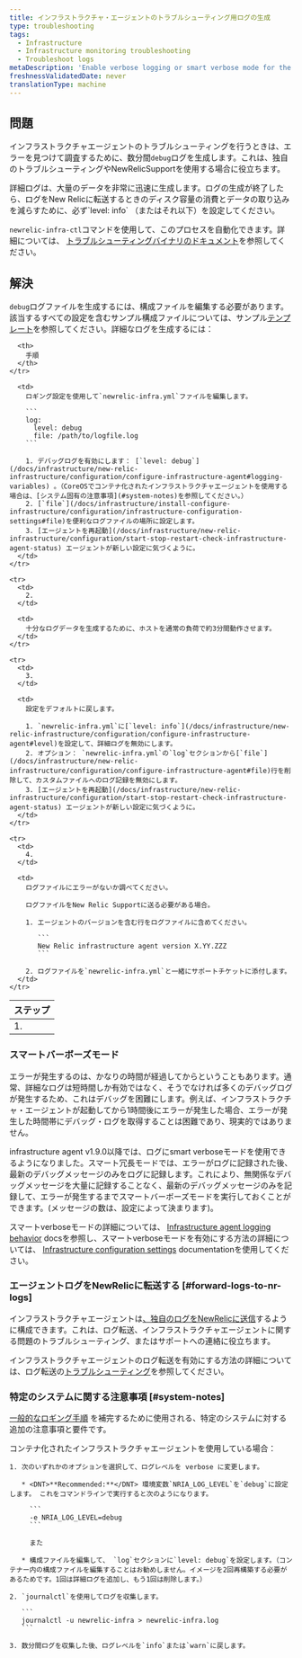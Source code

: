 ```yaml
---
title: インフラストラクチャ・エージェントのトラブルシューティング用ログの生成
type: troubleshooting
tags:
  - Infrastructure
  - Infrastructure monitoring troubleshooting
  - Troubleshoot logs
metaDescription: 'Enable verbose logging or smart verbose mode for the New Relic infrastructure agent, then collect about 3 to 5 minutes worth of data to help troubleshoot.'
freshnessValidatedDate: never
translationType: machine
---
```


## 問題

インフラストラクチャエージェントのトラブルシューティングを行うときは、エラーを見つけて調査するために、数分間`debug`ログを生成します。これは、独自のトラブルシューティングやNewRelicSupportを使用する場合に役立ちます。

<Callout variant="important">
  詳細ログは、大量のデータを非常に迅速に生成します。ログの生成が終了したら、ログをNew Relicに転送するときのディスク容量の消費とデータの取り込みを減らすために、必ず`level: info` （またはそれ以下）を設定してください。
</Callout>

`newrelic-infra-ctl`コマンドを使用して、このプロセスを自動化できます。詳細については、 [トラブルシューティングバイナリのドキュメント](/docs/infrastructure/install-configure-manage-infrastructure/manage-your-agent/troubleshoot-running-agent)を参照してください。

## 解決

`debug`ログファイルを生成するには、構成ファイルを編集する必要があります。該当するすべての設定を含むサンプル構成ファイルについては、サンプル[テンプレート](/docs/infrastructure/new-relic-infrastructure/configuration/infrastructure-config-file-template-newrelic-infrayml)を参照してください。詳細なログを生成するには：

<table>
  <thead>
    <tr>
      <th>
        ステップ
      </th>

      <th>
        手順
      </th>
    </tr>
  </thead>

  <tbody>
    <tr>
      <td>
        1.
      </td>

      <td>
        ロギング設定を使用して`newrelic-infra.yml`ファイルを編集します。

        ```
        log:
          level: debug
          file: /path/to/logfile.log
        ```

        1. デバッグログを有効にします： [`level: debug`](/docs/infrastructure/new-relic-infrastructure/configuration/configure-infrastructure-agent#logging-variables) 。（CoreOSでコンテナ化されたインフラストラクチャエージェントを使用する場合は、[システム固有の注意事項](#system-notes)を参照してください。）
        2. [`file`](/docs/infrastructure/install-configure-infrastructure/configuration/infrastructure-configuration-settings#file)を便利なログファイルの場所に設定します。
        3. [エージェントを再起動](/docs/infrastructure/new-relic-infrastructure/configuration/start-stop-restart-check-infrastructure-agent-status) エージェントが新しい設定に気づくように。
      </td>
    </tr>

    <tr>
      <td>
        2.
      </td>

      <td>
        十分なログデータを生成するために、ホストを通常の負荷で約3分間動作させます。
      </td>
    </tr>

    <tr>
      <td>
        3.
      </td>

      <td>
        設定をデフォルトに戻します。

        1. `newrelic-infra.yml`に[`level: info`](/docs/infrastructure/new-relic-infrastructure/configuration/configure-infrastructure-agent#level)を設定して、詳細ログを無効にします。
        2. オプション： `newrelic-infra.yml`の`log`セクションから[`file`](/docs/infrastructure/new-relic-infrastructure/configuration/configure-infrastructure-agent#file)行を削除して、カスタムファイルへのログ記録を無効にします。
        3. [エージェントを再起動](/docs/infrastructure/new-relic-infrastructure/configuration/start-stop-restart-check-infrastructure-agent-status) エージェントが新しい設定に気づくように。
      </td>
    </tr>

    <tr>
      <td>
        4.
      </td>

      <td>
        ログファイルにエラーがないか調べてください。

        ログファイルをNew Relic Supportに送る必要がある場合。

        1. エージェントのバージョンを含む行をログファイルに含めてください。

           ```
           New Relic infrastructure agent version X.YY.ZZZ
           ```

        2. ログファイルを`newrelic-infra.yml`と一緒にサポートチケットに添付します。
      </td>
    </tr>
  </tbody>
</table>

### スマートバーボーズモード

エラーが発生するのは、かなりの時間が経過してからということもあります。通常、詳細なログは短時間しか有効ではなく、そうでなければ多くのデバッグログが発生するため、これはデバッグを困難にします。例えば、インフラストラクチャ・エージェントが起動してから1時間後にエラーが発生した場合、エラーが発生した時間帯にデバッグ・ログを取得することは困難であり、現実的ではありません。

infrastructure agent v1.9.0以降では、ログにsmart verboseモードを使用できるようになりました。スマート冗長モードでは、エラーがログに記録された後、最新のデバッグメッセージのみをログに記録します。これにより、無関係なデバッグメッセージを大量に記録することなく、最新のデバッグメッセージのみを記録して、エラーが発生するまでスマートバーボーズモードを実行しておくことができます。(メッセージの数は、設定によって決まります)。

スマートverboseモードの詳細については、 [Infrastructure agent logging behavior](/docs/infrastructure/infrastructure-troubleshooting/troubleshoot-logs/infrastructure-agent-logging-behavior#smart-verbose-mode) docsを参照し、スマートverboseモードを有効にする方法の詳細については、 [Infrastructure configuration settings](/docs/infrastructure/install-configure-manage-infrastructure/configuration/infrastructure-configuration-settings#verbose) documentationを使用してください。

### エージェントログをNewRelicに転送する [#forward-logs-to-nr-logs]

インフラストラクチャエージェントは[、独自のログをNewRelicに送信](/docs/logs/new-relic-logs/get-started/introduction-new-relic-logs)するように構成できます。これは、ログ転送、インフラストラクチャエージェントに関する問題のトラブルシューティング、またはサポートへの連絡に役立ちます。

インフラストラクチャエージェントのログ転送を有効にする方法の詳細については、ログ転送の[トラブルシューティング](/docs/logs/enable-new-relic-logs/1-enable-logs/forward-your-logs-using-new-relic-infrastructure#troubleshoot)を参照してください。

### 特定のシステムに関する注意事項 [#system-notes]

[一般的なロギング手順](#verbose) を補完するために使用される、特定のシステムに対する追加の注意事項と要件です。

<CollapserGroup>
  <Collapser
    id="coreos"
    title="コンテナ化されたエージェント"
  >
    コンテナ化されたインフラストラクチャエージェントを使用している場合：

    1. 次のいずれかのオプションを選択して、ログレベルを verbose に変更します。

       * <DNT>**Recommended:**</DNT> 環境変数`NRIA_LOG_LEVEL`を`debug`に設定します。 これをコマンドラインで実行すると次のようになります。

         ```
         -e NRIA_LOG_LEVEL=debug
         ```

         また

       * 構成ファイルを編集して、 `log`セクションに`level: debug`を設定します。（コンテナー内の構成ファイルを編集することはお勧めしません。イメージを2回再構築する必要があるためです。1回は詳細ログを追加し、もう1回は削除します。）

    2. `journalctl`を使用してログを収集します。

       ```
       journalctl -u newrelic-infra > newrelic-infra.log
       ```

    3. 数分間ログを収集した後、ログレベルを`info`または`warn`に戻します。
  </Collapser>
</CollapserGroup>